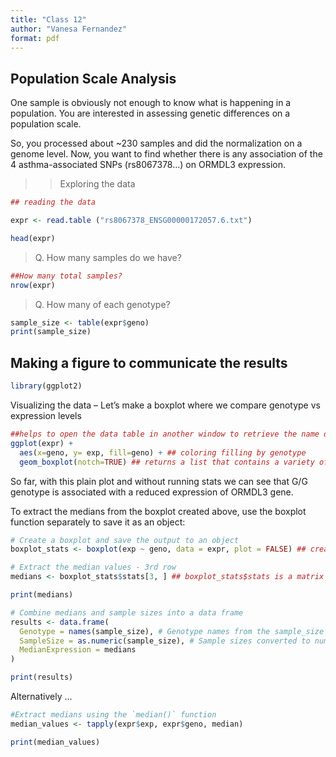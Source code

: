 ```yaml
---
title: "Class 12"
author: "Vanesa Fernandez"
format: pdf
---
```


## Population Scale Analysis 
One sample is obviously not enough to know what is happening in a population. You are interested in assessing genetic differences on a population scale. 

So, you processed about ~230 samples and did the normalization on a genome level. Now, you want to find whether there is any association of the 4 asthma-associated SNPs (rs8067378…) on ORMDL3 expression.

>> Exploring the data 

```r
## reading the data 

expr <- read.table ("rs8067378_ENSG00000172057.6.txt")

head(expr)

```
> Q. How many samples do we have?

```r
##How many total samples?
nrow(expr)
```

> Q. How many of each genotype?

```r
sample_size <- table(expr$geno)
print(sample_size)
```
## Making a figure to communicate the results

```r
library(ggplot2)
```

Visualizing the data -- Let's make a boxplot where we compare genotype vs  expression levels  
```r
##helps to open the data table in another window to retrieve the name of the columns for x, y axes in the plot
ggplot(expr) + 
  aes(x=geno, y= exp, fill=geno) + ## coloring filling by genotype
  geom_boxplot(notch=TRUE) ## returns a list that contains a variety of statistics, including the median values. This list can be saved into an object and then accessed for getting the stats I need.

```
So far, with this plain plot and without running stats we can see that G/G genotype is associated with a reduced expression of ORMDL3 gene. 

To extract the medians from the boxplot created above, use the boxplot function separately to save it as an object:

```r
# Create a boxplot and save the output to an object
boxplot_stats <- boxplot(exp ~ geno, data = expr, plot = FALSE) ## creates the boxplot but does not plot it. Instead, it returns a list of statistics 
```


```r
# Extract the median values - 3rd row
medians <- boxplot_stats$stats[3, ] ## boxplot_stats$stats is a matrix where each row corresponds to a statistical value (e.g., the minimum, lower quartile, median, upper quartile, and maximum). The median is always in the second row.

print(medians)
```

```r
# Combine medians and sample sizes into a data frame
results <- data.frame(
  Genotype = names(sample_size), # Genotype names from the sample_size table
  SampleSize = as.numeric(sample_size), # Sample sizes converted to numeric
  MedianExpression = medians
)

print(results)
```

Alternatively ...
```r
#Extract medians using the `median()` function 
median_values <- tapply(expr$exp, expr$geno, median)

print(median_values)
```


